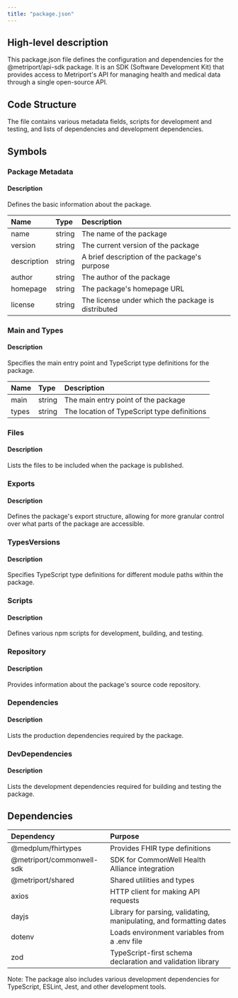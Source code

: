 ```yaml
---
title: "package.json"
---
```


## High-level description
This package.json file defines the configuration and dependencies for the @metriport/api-sdk package. It is an SDK (Software Development Kit) that provides access to Metriport's API for managing health and medical data through a single open-source API.

## Code Structure
The file contains various metadata fields, scripts for development and testing, and lists of dependencies and development dependencies.

## Symbols

### Package Metadata
#### Description
Defines the basic information about the package.

| Name | Type | Description |
|:-----|:-----|:------------|
| name | string | The name of the package |
| version | string | The current version of the package |
| description | string | A brief description of the package's purpose |
| author | string | The author of the package |
| homepage | string | The package's homepage URL |
| license | string | The license under which the package is distributed |

### Main and Types
#### Description
Specifies the main entry point and TypeScript type definitions for the package.

| Name | Type | Description |
|:-----|:-----|:------------|
| main | string | The main entry point of the package |
| types | string | The location of TypeScript type definitions |

### Files
#### Description
Lists the files to be included when the package is published.

### Exports
#### Description
Defines the package's export structure, allowing for more granular control over what parts of the package are accessible.

### TypesVersions
#### Description
Specifies TypeScript type definitions for different module paths within the package.

### Scripts
#### Description
Defines various npm scripts for development, building, and testing.

### Repository
#### Description
Provides information about the package's source code repository.

### Dependencies
#### Description
Lists the production dependencies required by the package.

### DevDependencies
#### Description
Lists the development dependencies required for building and testing the package.

## Dependencies
| Dependency | Purpose |
|:-----------|:--------|
| @medplum/fhirtypes | Provides FHIR type definitions |
| @metriport/commonwell-sdk | SDK for CommonWell Health Alliance integration |
| @metriport/shared | Shared utilities and types |
| axios | HTTP client for making API requests |
| dayjs | Library for parsing, validating, manipulating, and formatting dates |
| dotenv | Loads environment variables from a .env file |
| zod | TypeScript-first schema declaration and validation library |

Note: The package also includes various development dependencies for TypeScript, ESLint, Jest, and other development tools.